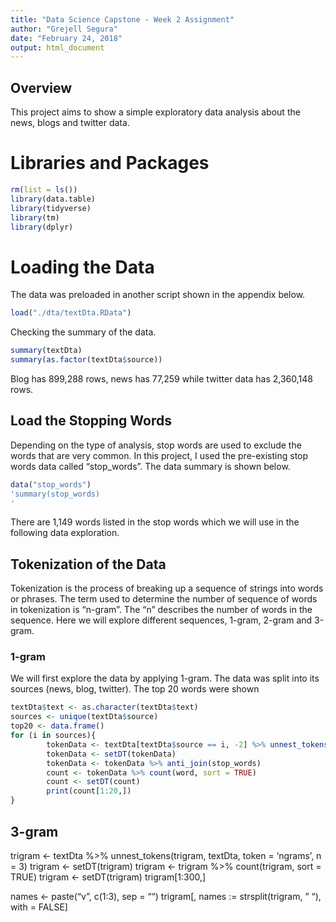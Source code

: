 ```yaml
---
title: "Data Science Capstone - Week 2 Assignment"
author: "Grejell Segura"
date: "February 24, 2018"
output: html_document
---
```



## Overview

This project aims to show a simple exploratory data analysis about the news, blogs and twitter data.


# Libraries and Packages

```r
rm(list = ls())
library(data.table)
library(tidyverse)
library(tm)
library(dplyr)
```

# Loading the Data

The data was preloaded in another script shown in the appendix below.
```r

load("./dta/textDta.RData")

```

Checking the summary of the data.
```r

summary(textDta)
summary(as.factor(textDta$source))

```
Blog has 899,288 rows, news has 77,259 while twitter data has 2,360,148 rows.


## Load the Stopping Words
Depending on the type of analysis, stop words are used to exclude the words that are very common. In this project, I used the pre-existing stop words data called "stop_words". The data summary is shown below.

```r

data("stop_words")
'summary(stop_words)
'
```
There are 1,149 words listed in the stop words which we will use in the following data exploration.


## Tokenization of the Data

Tokenization is the process of breaking up a sequence of strings into words or phrases.
The term used to determine the number of sequence of words in tokenization is "n-gram".
The "n" describes the number of words in the sequence. Here we will explore different sequences, 1-gram, 2-gram and 3-gram.

### 1-gram
We will first explore the data by applying 1-gram. The data was split into its sources (news, blog, twitter). The top 20 words were shown
``` r
textDta$text <- as.character(textDta$text)
sources <- unique(textDta$source)
top20 <- data.frame()
for (i in sources){
        tokenData <- textDta[textDta$source == i, -2] %>% unnest_tokens(word, text)
        tokenData <- setDT(tokenData)
        tokenData <- tokenData %>% anti_join(stop_words)
        count <- tokenData %>% count(word, sort = TRUE)
        count <- setDT(count)
        print(count[1:20,])
}
```

## 3-gram
trigram <- textDta %>% unnest_tokens(trigram, textDta, token = 'ngrams', n = 3)
trigram <- setDT(trigram)
trigram <- trigram %>% count(trigram, sort = TRUE)
trigram <- setDT(trigram)
trigram[1:300,]

names <- paste("v", c(1:3), sep = "")
trigram[, names := strsplit(trigram, " "), with = FALSE]